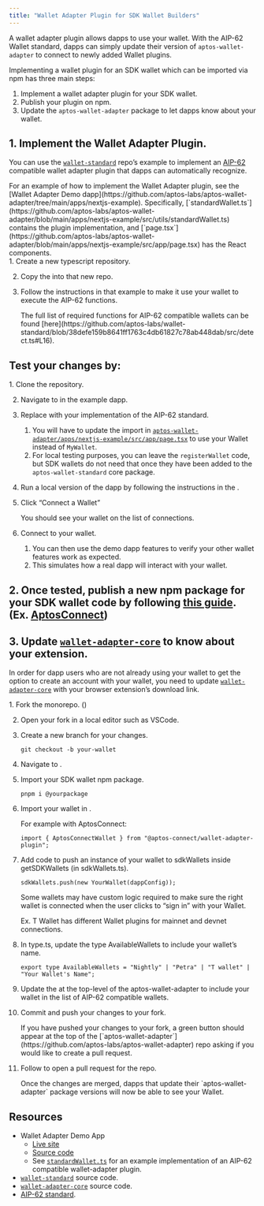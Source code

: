```yaml
---
title: "Wallet Adapter Plugin for SDK Wallet Builders"
---
```



A wallet adapter plugin allows dapps to use your wallet. With the AIP-62 Wallet standard, dapps can simply update their version of `aptos-wallet-adapter` to connect to newly added Wallet plugins.

Implementing a wallet plugin for an SDK wallet which can be imported via npm has three main steps:

1. Implement a wallet adapter plugin for your SDK wallet.
2. Publish your plugin on npm.
3. Update the `aptos-wallet-adapter` package to let dapps know about your wallet.

## 1. Implement the Wallet Adapter Plugin.

You can use the [`wallet-standard`](https://github.com/aptos-labs/wallet-standard) repo’s example to implement an [AIP-62](https://github.com/aptos-foundation/AIPs/blob/main/aips/aip-62.md) compatible wallet adapter plugin that dapps can automatically recognize.

<Aside type="note">
  For an example of how to implement the Wallet Adapter plugin, see the [Wallet Adapter Demo dapp](https://github.com/aptos-labs/aptos-wallet-adapter/tree/main/apps/nextjs-example). Specifically, [`standardWallet.ts`](https://github.com/aptos-labs/aptos-wallet-adapter/blob/main/apps/nextjs-example/src/utils/standardWallet.ts) contains the plugin implementation, and [`page.tsx`](https://github.com/aptos-labs/aptos-wallet-adapter/blob/main/apps/nextjs-example/src/app/page.tsx) has the React components.
</Aside>

<Steps>
  1. Create a new typescript repository.

  2. Copy the  into that new repo.

  3. Follow the instructions in that example to make it use your wallet to execute the AIP-62 functions.

     <Aside type="note">
       The full list of required functions for AIP-62 compatible wallets can be found [here](https://github.com/aptos-labs/wallet-standard/blob/38defe159b8641ff1763c4db61827c78ab448dab/src/detect.ts#L16).
     </Aside>
</Steps>

## Test your changes by:

<Steps>
  1. Clone the  repository.

  2. Navigate to  in the example dapp.

  3. Replace  with your implementation of the AIP-62 standard.

     1. You will have to update the import in [`aptos-wallet-adapter/apps/nextjs-example/src/app/page.tsx`](https://github.com/aptos-labs/aptos-wallet-adapter/blob/main/apps/nextjs-example/src/app/page.tsx) to use your Wallet instead of `MyWallet`.
     2. For local testing purposes, you can leave the `registerWallet` code, but SDK wallets do not need that once they have been added to the `aptos-wallet-standard` core package.

  4. Run a local version of the dapp by following the instructions in the .

  5. Click “Connect a Wallet”

     You should see your wallet on the list of connections.

  6. Connect to your wallet.

     1. You can then use the demo dapp features to verify your other wallet features work as expected.
     2. This simulates how a real dapp will interact with your wallet.
</Steps>

## 2. Once tested, publish a new npm package for your SDK wallet code by following [this guide](https://docs.npmjs.com/creating-and-publishing-scoped-public-packages). (Ex. [AptosConnect](https://www.npmjs.com/package/@aptos-connect/wallet-adapter-plugin))

## 3. Update [`wallet-adapter-core`](https://github.com/aptos-labs/aptos-wallet-adapter/tree/main/packages/wallet-adapter-core) to know about your extension.

In order for dapp users who are not already using your wallet to get the option to create an account with your wallet, you need to update [`wallet-adapter-core`](https://github.com/aptos-labs/aptos-wallet-adapter/tree/main/packages/wallet-adapter-core) with your browser extension’s download link.

<Steps>
  1. Fork the  monorepo. ()

  2. Open your fork in a local editor such as VSCode.

  3. Create a new branch for your changes.

     ```shellscript filename="Terminal"
     git checkout -b your-wallet
     ```

  4. Navigate to .

  5. Import your SDK wallet npm package.

     ```shellscript filename="Terminal"
     pnpm i @yourpackage
     ```

  6. Import your wallet in .

     For example with AptosConnect:

     ```tsx filename="Example.tsx"
     import { AptosConnectWallet } from "@aptos-connect/wallet-adapter-plugin";
     ```

  7. Add code to push an instance of your wallet to sdkWallets inside getSDKWallets (in sdkWallets.ts).

     ```tsx filename="Example.tsx"
     sdkWallets.push(new YourWallet(dappConfig));
     ```

     <Aside type="caution">
       Some wallets may have custom logic required to make sure the right wallet is connected when the user clicks to “sign in” with your Wallet.

       Ex. T Wallet has different Wallet plugins for mainnet and devnet connections.
     </Aside>

  8. In type.ts, update the type AvailableWallets to include your wallet’s name.

     ```tsx filename="Example.tsx"
     export type AvailableWallets = "Nightly" | "Petra" | "T wallet" | "Your Wallet's Name";
     ```

  9. Update the  at the top-level of the aptos-wallet-adapter to include your wallet in the list of AIP-62 compatible wallets.

  10. Commit and push your changes to your fork.

      <Aside type="note">
        If you have pushed your changes to your fork, a green button should appear at the top of the [`aptos-wallet-adapter`](https://github.com/aptos-labs/aptos-wallet-adapter) repo asking if you would like to create a pull request.
      </Aside>

  11. Follow  to open a pull request for the  repo.

      <Aside type="note">
        Once the changes are merged, dapps that update their `aptos-wallet-adapter` package versions will now be able to see your Wallet.
      </Aside>
</Steps>

## Resources

- Wallet Adapter Demo App
  - [Live site](https://aptos-labs.github.io/aptos-wallet-adapter)
  - [Source code](https://github.com/aptos-labs/aptos-wallet-adapter/tree/main/apps/nextjs-example)
  - See [`standardWallet.ts`](https://github.com/aptos-labs/aptos-wallet-adapter/blob/main/apps/nextjs-example/src/utils/standardWallet.ts) for an example implementation of an AIP-62 compatible wallet-adapter plugin.
- [`wallet-standard`](https://github.com/aptos-labs/wallet-standard) source code.
- [`wallet-adapter-core`](https://github.com/aptos-labs/aptos-wallet-adapter/tree/main/packages/wallet-adapter-core) source code.
- [AIP-62 standard](https://github.com/aptos-foundation/AIPs/blob/main/aips/aip-62.md).
